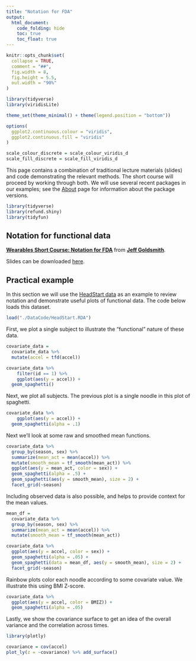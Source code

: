 ```yaml
---
title: "Notation for FDA"
output:
  html_document: 
    code_folding: hide
    toc: true
    toc_float: true
---
```


```r
knitr::opts_chunk$set(
  collapse = TRUE,
  comment = "##",
  fig.width = 8, 
  fig.height = 5.5,
  out.width = "90%"
)

library(tidyverse)
library(viridisLite)

theme_set(theme_minimal() + theme(legend.position = "bottom"))

options(
  ggplot2.continuous.colour = "viridis",
  ggplot2.continuous.fill = "viridis"
)

scale_colour_discrete = scale_colour_viridis_d
scale_fill_discrete = scale_fill_viridis_d
```

This page contains a combination of traditional lecture materials (slides) and code demonstrating the relevant methods. The short course will proceed by working through both. We will use several recent packages in our examples; see the [About](./About.html) page for information about the package versions.

```r
library(tidyverse)
library(refund.shiny)
library(tidyfun)
```

## Notation for functional data

<script async class="speakerdeck-embed" data-id="22db63f1cf324ec6b998c631191af6ed" data-ratio="1.77777777777778" src="//speakerdeck.com/assets/embed.js"></script>
<div style="margin-bottom:5px"> <strong> <a href="https://speakerdeck.com/jeffgoldsmith/short-course-notation" title="Wearables Short Course: Notation for FDA" target="_blank">Wearables Short Course: Notation for FDA</a> </strong> from <strong><a href="https://speakerdeck.com/jeffgoldsmith" target="_blank">Jeff Goldsmith</a></strong>. </div>

Slides can be downloaded [here](./SlidesPPT/ShortCourse_Notation.pdf).

## Practical example

In this section we will use the [HeadStart data](./shortcourse_data.html) as an example to review notation and demonstrate useful plots of functional data. The code below loads this dataset.

```r

load("./DataCode/HeadStart.RDA")

```

First, we plot a single subject to illustrate the "functional" nature of these data. 

```r
covariate_data = 
  covariate_data %>% 
  mutate(accel = tfd(accel))

covariate_data %>% 
	filter(id == 1) %>%
	ggplot(aes(y = accel)) + 
  geom_spaghetti()
```

Next, we plot all subjects. The previous plot is a single noodle in this plot of spaghetti.

```r
covariate_data %>% 
	ggplot(aes(y = accel)) + 
  geom_spaghetti(alpha = .1)
```

Next we'll look at some raw and smoothed mean functions. 

```r
covariate_data %>% 
  group_by(season, sex) %>% 
  summarize(mean_act = mean(accel)) %>%
  mutate(smooth_mean = tf_smooth(mean_act)) %>%
  ggplot(aes(y = mean_act, color = sex)) +
  geom_spaghetti(alpha = .5) +
  geom_spaghetti(aes(y = smooth_mean), size = 2) + 
  facet_grid(~season)
```

Including observed data is also possible, and helps to provide context for the mean values.

```r
mean_df = 
  covariate_data %>% 
  group_by(season, sex) %>% 
  summarize(mean_act = mean(accel)) %>%
  mutate(smooth_mean = tf_smooth(mean_act))

covariate_data %>% 
  ggplot(aes(y = accel, color = sex)) +
  geom_spaghetti(alpha = .05) +
  geom_spaghetti(data = mean_df, aes(y = smooth_mean), size = 2) + 
  facet_grid(~season)
```

Rainbow plots color each noodle according to some covariate value. We illustrate this using BMI Z-score. 

```r
covariate_data %>% 
  ggplot(aes(y = accel, color = BMIZ)) +
  geom_spaghetti(alpha = .05)
```

Lastly, we show the covariance surface to get an idea of the overall variance and the correlation across times. 

```r

library(plotly)

covariance = cov(accel)
plot_ly(z = ~covariance) %>% add_surface()

```
